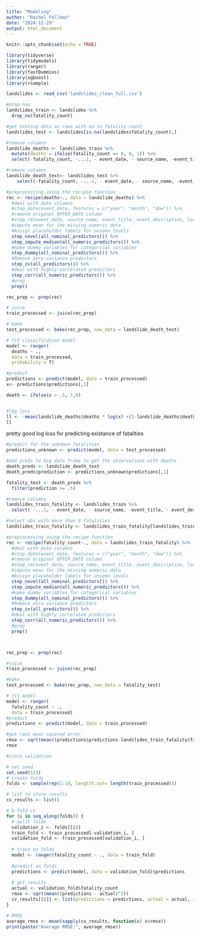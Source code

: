```yaml
---
title: "Modeling"
author: "Rachel Fellman"
date: "2024-12-29"
output: html_document
---
```


```r
knitr::opts_chunk$set(echo = TRUE)
```

```r
library(tidyverse)
library(tidymodels)
library(ranger)
library(fastDummies)
library(xgboost)
library(rsample)
```


```r
landslides <- read_csv('landslides_clean_full.csv')
```

```r
#drop nas
landslides_train <- landslides %>% 
  drop_na(fatality_count)
```

```r
#get testing data as rows with na in fatality count
landslides_test <- landslides[is.na(landslides$fatality_count),]
```


```r
#remove columns
landslide_deaths <- landslides_train %>% 
  mutate(deaths = ifelse(fatality_count == 0, 0, 1)) %>% 
  select(-fatality_count, -...1, - event_date, - source_name, -event_title, - event_description, -location_description, -country_name, -injury_count, - gazeteer_closest_point)
```

```r
#remove columns
landslide_death_test<- landslides_test %>% 
    select(-fatality_count, -...1, - event_date, - source_name, -event_title, - event_description, -location_description, -country_name, -injury_count, - gazeteer_closest_point, -fatality_count)
```







```r
#preprocessing using the recipie function
rec <- recipe(deaths~., data = landslide_deaths) %>% 
  #deal with date columns
  #step_date(event_date, features = c("year", "month", "dow")) %>%
  #remove original OFFER_DATE column
  #step_rm(event_date, source_name, event_title, event_description, location_description, country_code) %>% 
  #impute mean for the missing numeric data
  #Assign placeholder labels for unseen levels
  step_novel(all_nominal_predictors()) %>% 
  step_impute_median(all_numeric_predictors()) %>% 
  #make dummy variables for categorical variables
  step_dummy(all_nominal_predictors()) %>% 
  #Remove zero-variance predictors
  step_zv(all_predictors()) %>%
  #deal with highly correlated predictors
  step_corr(all_numeric_predictors()) %>%
  #prep
  prep()
```




```r
rec_prep <- prep(rec)

# juice
train_processed <- juice(rec_prep)

# bake
test_processed <- bake(rec_prep, new_data = landslide_death_test)

# fit classification model
model <- ranger(
  deaths ~ ., 
  data = train_processed,
  probability = T)

#predict
predictions <- predict(model, data = train_processed)
x<- predictions$predictions[,1]

death <- ifelse(x > .5, 1,0)


#log loss
ll <- -mean(landslide_deaths$deaths * log(x) +(1-landslide_deaths$deaths)* log(1-x)) 
ll
```
pretty good log loss for predicting existance of fatalities


```r
#predict for the unknown fatalities
predictions_unknown <- predict(model, data = test_processed)
```

```r
#add preds to big data frame to get the observations with deaths
death_preds <- landslide_death_test
death_preds$prediction <- predictions_unknown$predictions[,1]

fatality_test <- death_preds %>% 
  filter(prediction >= .5)
```


```r
#remove columns
landslides_train_fatality <- landslides_train %>% 
  select( -...1, - event_date, - source_name, -event_title, - event_description, -location_description, -country_name, -injury_count, - gazeteer_closest_point) 
```

```r
#select obs with more than 0 fatalities
landslides_train_fatality <- landslides_train_fatality[landslides_train_fatality$fatality_count != 0,]
```


```r

#preprocessing using the recipe function
rec <- recipe(fatality_count~., data = landslides_train_fatality) %>% 
  #deal with date columns
  #step_date(event_date, features = c("year", "month", "dow")) %>%
  #remove original OFFER_DATE column
  #step_rm(event_date, source_name, event_title, event_description, location_description, country_code) %>% 
  #impute mean for the missing numeric data
  #Assign placeholder labels for unseen levels
  step_novel(all_nominal_predictors()) %>% 
  step_impute_median(all_numeric_predictors()) %>% 
  #make dummy variables for categorical variables
  step_dummy(all_nominal_predictors()) %>% 
  #Remove zero-variance predictors
  step_zv(all_predictors()) %>%
  #deal with highly correlated predictors
  step_corr(all_numeric_predictors()) %>%
  #prep
  prep()



rec_prep <- prep(rec)

#juice
train_processed <- juice(rec_prep)

#bake
test_processed <- bake(rec_prep, new_data = fatality_test)

# fit model
model <- ranger(
  fatality_count ~ ., 
  data = train_processed)
#predict
predictions <- predict(model, data = train_processed)

```


```r
#get root mean squared error
rmse <- sqrt(mean((predictions$predictions-landslides_train_fatality$fatality_count)^2))
rmse
```

```r
#cross validation

# set seed
set.seed(123) 
# create folds
folds <- sample(rep(1:10, lengtth.out= length(train_processed)))

# list to store results
cv_results <- list()

# k-fold cv
for (i in seq_along(folds)) {
  # split folds
  validation_i <- folds[[i]]
  train_fold <- train_processed[-validation_i, ]
  validation_fold <- train_processed[validation_i, ]
  
  # train on folds
  model <- ranger(fatality_count ~ ., data = train_fold)
  
  #predict on folds
  predictions <- predict(model, data = validation_fold)$predictions
  
  # get results
  actual <- validation_fold$fatality_count
  rmse <- sqrt(mean((predictions - actual)^2))
  cv_results[[i]] <- list(predictions = predictions, actual = actual, rmse = rmse)
}

# RMSE 
average_rmse <- mean(sapply(cv_results, function(x) x$rmse))
print(paste("Average RMSE:", average_rmse)) 

```





